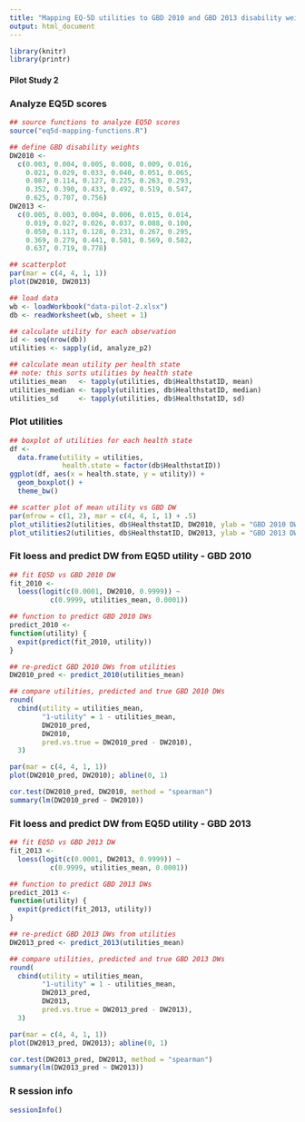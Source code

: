 ```yaml
---
title: "Mapping EQ-5D utilities to GBD 2010 and GBD 2013 disability weights"
output: html_document
---
```


```r
library(knitr)
library(printr)
```

#### Pilot Study 2

### Analyze EQ5D scores

```r
## source functions to analyze EQ5D scores
source("eq5d-mapping-functions.R")

## define GBD disability weights
DW2010 <-
  c(0.003, 0.004, 0.005, 0.008, 0.009, 0.016,
    0.021, 0.029, 0.033, 0.040, 0.051, 0.065, 
    0.087, 0.114, 0.127, 0.225, 0.263, 0.293,
    0.352, 0.390, 0.433, 0.492, 0.519, 0.547,
    0.625, 0.707, 0.756)
DW2013 <-
  c(0.005, 0.003, 0.004, 0.006, 0.015, 0.014,
    0.019, 0.027, 0.026, 0.037, 0.088, 0.100, 
    0.050, 0.117, 0.128, 0.231, 0.267, 0.295, 
    0.369, 0.279, 0.441, 0.501, 0.569, 0.582, 
    0.637, 0.719, 0.778)
```

```r
## scatterplot
par(mar = c(4, 4, 1, 1))
plot(DW2010, DW2013)
```

```r
## load data
wb <- loadWorkbook("data-pilot-2.xlsx") 
db <- readWorksheet(wb, sheet = 1)

## calculate utility for each observation
id <- seq(nrow(db))
utilities <- sapply(id, analyze_p2)

## calculate mean utility per health state
## note: this sorts utilities by health state
utilities_mean   <- tapply(utilities, db$HealthstatID, mean)
utilities_median <- tapply(utilities, db$HealthstatID, median)
utilities_sd     <- tapply(utilities, db$HealthstatID, sd)
```

### Plot utilities

```r
## boxplot of utilities for each health state
df <-
  data.frame(utility = utilities,
             health.state = factor(db$HealthstatID))
ggplot(df, aes(x = health.state, y = utility)) +
  geom_boxplot() +
  theme_bw()
```

```r
## scatter plot of mean utility vs GBD DW
par(mfrow = c(1, 2), mar = c(4, 4, 1, 1) + .5)
plot_utilities2(utilities, db$HealthstatID, DW2010, ylab = "GBD 2010 DW")
plot_utilities2(utilities, db$HealthstatID, DW2013, ylab = "GBD 2013 DW")
```

### Fit loess and predict DW from EQ5D utility - GBD 2010

```r
## fit EQ5D vs GBD 2010 DW
fit_2010 <-
  loess(logit(c(0.0001, DW2010, 0.9999)) ~
          c(0.9999, utilities_mean, 0.0001))

## function to predict GBD 2010 DWs
predict_2010 <-
function(utility) {
  expit(predict(fit_2010, utility))
}

## re-predict GBD 2010 DWs from utilities 
DW2010_pred <- predict_2010(utilities_mean)

## compare utilities, predicted and true GBD 2010 DWs
round(
  cbind(utility = utilities_mean,
        "1-utility" = 1 - utilities_mean,
        DW2010_pred,
        DW2010,
        pred.vs.true = DW2010_pred - DW2010),
  3)
```

```r
par(mar = c(4, 4, 1, 1))
plot(DW2010_pred, DW2010); abline(0, 1)
```

```r
cor.test(DW2010_pred, DW2010, method = "spearman")
summary(lm(DW2010_pred ~ DW2010))
```

### Fit loess and predict DW from EQ5D utility - GBD 2013

```r
## fit EQ5D vs GBD 2013 DW
fit_2013 <-
  loess(logit(c(0.0001, DW2013, 0.9999)) ~
          c(0.9999, utilities_mean, 0.0001))

## function to predict GBD 2013 DWs
predict_2013 <-
function(utility) {
  expit(predict(fit_2013, utility))
}

## re-predict GBD 2013 DWs from utilities 
DW2013_pred <- predict_2013(utilities_mean)

## compare utilities, predicted and true GBD 2013 DWs
round(
  cbind(utility = utilities_mean,
        "1-utility" = 1 - utilities_mean,
        DW2013_pred,
        DW2013,
        pred.vs.true = DW2013_pred - DW2013),
  3)
```

```r
par(mar = c(4, 4, 1, 1))
plot(DW2013_pred, DW2013); abline(0, 1)
```

```r
cor.test(DW2013_pred, DW2013, method = "spearman")
summary(lm(DW2013_pred ~ DW2013))
```

### R session info

```r
sessionInfo()
```
